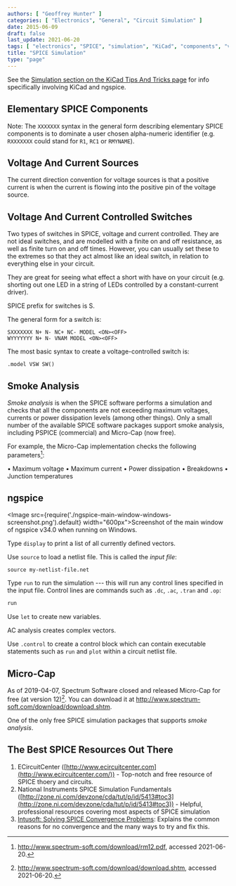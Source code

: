 ```yaml
---
authors: [ "Geoffrey Hunter" ]
categories: [ "Electronics", "General", "Circuit Simulation" ]
date: 2015-06-09
draft: false
last_update: 2021-06-20
tags: [ "electronics", "SPICE", "simulation", "KiCad", "components", "voltage sources", "current sources", "ECircuitCenter", "smoke analysis", "PSPICE", "ngspice" ]
title: "SPICE Simulation"
type: "page"
---
```


See the [Simulation section on the KiCad Tips And Tricks page](/electronics/general/kicad/kicad-tips-and-tricks#simulation) for info specifically involving KiCad and ngspice.

## Elementary SPICE Components

Note: The `XXXXXXX` syntax in the general form describing elementary SPICE components is to dominate a user chosen alpha-numeric identifier (e.g. `RXXXXXXX` could stand for `R1`, `RC1` or `RMYNAME`).

## Voltage And Current Sources

The current direction convention for voltage sources is that a positive current is when the current is flowing into the positive pin of the voltage source.

## Voltage And Current Controlled Switches

Two types of switches in SPICE, voltage and current controlled. They are not ideal switches, and are modelled with a finite on and off resistance, as well as finite turn on and off times. However, you can usually set these to the extremes so that they act almost like an ideal switch, in relation to everything else in your circuit.

They are great for seeing what effect a short with have on your circuit (e.g. shorting out one LED in a string of LEDs controlled by a constant-current driver).

SPICE prefix for switches is S.

The general form for a switch is:

```text
SXXXXXXX N+ N- NC+ NC- MODEL <ON><OFF>
WYYYYYYY N+ N- VNAM MODEL <ON><OFF>
```

The most basic syntax to create a voltage-controlled switch is:

```text
.model VSW SW()
```

## Smoke Analysis

_Smoke analysis_ is when the SPICE software performs a simulation and checks that all the components are not exceeding maximum voltages, currents or power dissipation levels (among other things). Only a small number of the available SPICE software packages support smoke analysis, including PSPICE (commercial) and Micro-Cap (now free).

For example, the Micro-Cap implementation checks the following parameters[^bib-micro-cap-reference-man-v12]:

• Maximum voltage
• Maximum current
• Power dissipation
• Breakdowns
• Junction temperatures

## ngspice

<Image src={require('./ngspice-main-window-windows-screenshot.png').default} width="600px">Screenshot of the main window of ngspice v34.0 when running on Windows.</Image>

Type `display` to print a list of all currently defined vectors.

Use `source` to load a netlist file. This is called the _input file_:

```text
source my-netlist-file.net
```

Type `run` to run the simulation --- this will run any control lines specified in the input file. Control lines are commands such as `.dc`, `.ac`, `.tran` and `.op`:

```bash
run
```

Use `let` to create new variables.

AC analysis creates complex vectors.

Use `.control` to create a control block which can contain executable statements such as `run` and `plot` within a circuit netlist file.

## Micro-Cap

As of 2019-04-07, Spectrum Software closed and released Micro-Cap for free (at version 12)[^bib-micro-cap-download-page]. You can download it at http://www.spectrum-soft.com/download/download.shtm.

One of the only free SPICE simulation packages that supports _smoke analysis_.

## The Best SPICE Resources Out There

1. ECircuitCenter ([http://www.ecircuitcenter.com](http://www.ecircuitcenter.com/)) - Top-notch and free resource of SPICE thoery and circuits.
1. National Instruments SPICE Simulation Fundamentals ([http://zone.ni.com/devzone/cda/tut/p/id/5413#toc3](http://zone.ni.com/devzone/cda/tut/p/id/5413#toc3)) - Helpful, professional resources covering most aspects of SPICE simulation
1. [Intusoft: Solving SPICE Convergence Problems](http://www.intusoft.com/articles/converg.pdf): Explains the common reasons for no convergence and the many ways to try and fix this.

[^bib-micro-cap-download-page]: http://www.spectrum-soft.com/download/download.shtm, accessed 2021-06-20.
[^bib-micro-cap-reference-man-v12]: http://www.spectrum-soft.com/download/rm12.pdf, accessed 2021-06-20.
